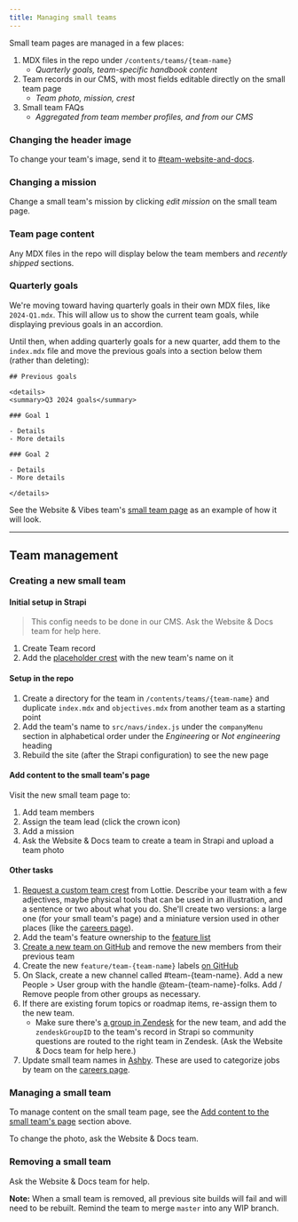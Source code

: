 ```yaml
---
title: Managing small teams
---
```


Small team pages are managed in a few places:

1. MDX files in the repo under `/contents/teams/{team-name}`
   - _Quarterly goals, team-specific handbook content_
2. Team records in our CMS, with most fields editable directly on the small team page
   - _Team photo, mission, crest_
3. Small team FAQs
   - _Aggregated from team member profiles, and from our CMS_

### Changing the header image

To change your team's image, send it to [#team-website-and-docs](https://posthog.slack.com/archives/C01V9AT7DK4).

### Changing a mission

Change a small team's mission by clicking _edit mission_ on the small team page.

### Team page content

Any MDX files in the repo will display below the team members and _recently shipped_ sections.

### Quarterly goals

We're moving toward having quarterly goals in their own MDX files, like `2024-Q1.mdx`. This will allow us to show the current team goals, while displaying previous goals in an accordion.

Until then, when adding quarterly goals for a new quarter, add them to the `index.mdx` file and move the previous goals into a section below them (rather than deleting):

```
## Previous goals

<details>
<summary>Q3 2024 goals</summary>

### Goal 1

- Details
- More details

### Goal 2

- Details
- More details

</details>
```

See the Website & Vibes team's [small team page](/teams/website-vibes) as an example of how it will look.

--- 

## Team management

### Creating a new small team

#### Initial setup in Strapi

> This config needs to be done in our CMS. Ask the Website & Docs team for help here.

1. Create Team record
2. Add the [placeholder crest](https://www.figma.com/design/QCYxjm4wVVVvs6UA27xRmz/Website-art?node-id=2043-2&t=aO62tCO12PoIZMt9-1) with the new team's name on it

#### Setup in the repo

1. Create a directory for the team in `/contents/teams/{team-name}` and duplicate `index.mdx` and `objectives.mdx` from another team as a starting point
2. Add the team's name to `src/navs/index.js` under the `companyMenu` section in alphabetical order under the _Engineering_ or _Not engineering_ heading
3. Rebuild the site (after the Strapi configuration) to see the new page

#### Add content to the small team's page

Visit the new small team page to:

1. Add team members
1. Assign the team lead (click the crown icon)
1. Add a mission
1. Ask the Website & Docs team to create a team in Strapi and upload a team photo

#### Other tasks

1. [Request a custom team crest](https://github.com/PostHog/posthog.com/issues/new?assignees=&labels=&projects=&template=art-request-template.md&title=Art+request+-+%7Btitle%7D) from Lottie. Describe your team with a few adjectives, maybe physical tools that can be used in an illustration, and a sentence or two about what you do. She'll create two versions: a large one (for your small team's page) and a miniature version used in other places (like the [careers page](/careers)).
3. Add the team's feature ownership to the [feature list](/handbook/engineering/feature-ownership)
4. [Create a new team on GitHub](https://github.com/orgs/PostHog/teams) and remove the new members from their previous team
5. Create the new `feature/team-{team-name}` labels [on GitHub](https://github.com/PostHog/posthog/labels)
6. On Slack, create a new channel called #team-{team-name}. Add a new People > User group with the handle @team-{team-name}-folks. Add / Remove people from other groups as necessary.
7. If there are existing forum topics or roadmap items, re-assign them to the new team.
    - Make sure there's [a group in Zendesk](https://posthoghelp.zendesk.com/admin/people/team/groups) for the new team, and add the `zendeskGroupID` to the team's record in Strapi so community questions are routed to the right team in Zendesk. (Ask the Website & Docs team for help here.)
8. Update small team names in [Ashby](https://app.ashbyhq.com/admin/organizational-settings/custom-fields/job/6897f288-b46e-4d51-9bd9-aeb20ad8e62f). These are used to categorize jobs by team on the [careers page](/careers).

### Managing a small team

To manage content on the small team page, see the [Add content to the small team's page](#add-content-to-the-small-teams-page) section above.

To change the photo, ask the Website & Docs team.

### Removing a small team

Ask the Website & Docs team for help.

**Note:** When a small team is removed, all previous site builds will fail and will need to be rebuilt. Remind the team to merge `master` into any WIP branch.
